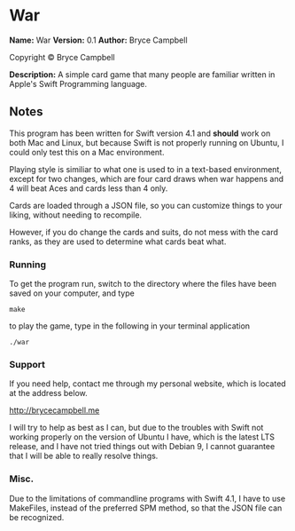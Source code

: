 =War=

'''Name:''' War
'''Version:''' 0.1
'''Author:''' Bryce Campbell

Copyright &#169; Bryce Campbell

'''Description:''' A simple card game that many people are familiar written in Apple's Swift Programming language.

==Notes==

This program has been written for Swift version 4.1 and <strong>should</strong> work on both Mac and Linux, but because Swift is not properly running on Ubuntu, I could only test this on a Mac environment.

Playing style is similiar to what one is used to in a text-based environment, except for two changes, which are four card draws when war happens and 4 will beat Aces and cards less than 4 only.

Cards are loaded through a JSON file, so you can customize things to your liking, without needing to recompile.

However, if you do change the cards and suits, do not mess with the card ranks, as they are used to determine what cards beat what.

===Running===

To get the program run, switch to the directory where the files have been saved on your computer, and type

<pre>make</pre>

to play the game, type in the following in your terminal application

<pre>./war</pre>

===Support===

If you need help, contact me through my personal website, which is located at the address below.

http://brycecampbell.me

I will try to help as best as I can, but due to the troubles with Swift not working properly on the version of Ubuntu I have, which is the latest LTS release, and I have not tried things out with Debian 9, I cannot guarantee that I will be able to really resolve things.

===Misc.===

Due to the limitations of commandline programs with Swift 4.1, I have to use MakeFiles, instead of the preferred SPM method, so that the JSON file can be recognized.
